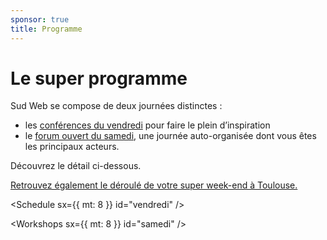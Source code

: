 ```yaml
---
sponsor: true
title: Programme
---
```



  <Cadre>

# Le super programme

Sud Web se compose de deux journées distinctes :

- les [conférences du vendredi](#vendredi) pour faire le plein d’inspiration
- le [forum ouvert du samedi](#samedi), une journée auto-organisée dont vous
  êtes les principaux acteurs.

Découvrez le détail ci-dessous.

[Retrouvez également le déroulé de votre super week-end à
Toulouse.](../les-deux-journees)

  </Cadre>

  <Schedule sx={{ mt: 8 }} id="vendredi" />

  <Workshops sx={{ mt: 8 }} id="samedi" />
